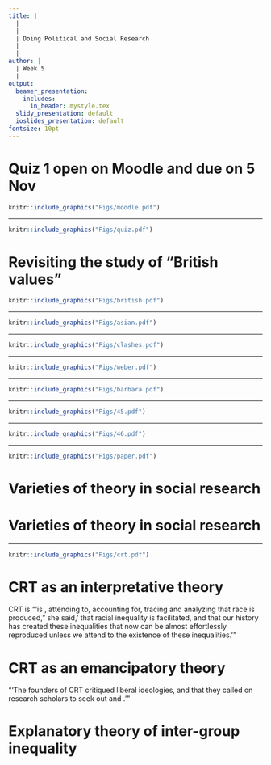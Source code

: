 ```yaml
---
title: |
  | 
  |
  | Doing Political and Social Research 
  |
  |
author: |
  | Week 5
  |
output:
  beamer_presentation:
    includes:
      in_header: mystyle.tex
  slidy_presentation: default
  ioslides_presentation: default
fontsize: 10pt
---
```


# Quiz 1 open on Moodle and due on 5 Nov

```r
knitr::include_graphics("Figs/moodle.pdf")
```

---

```r
knitr::include_graphics("Figs/quiz.pdf")
```

# Revisiting the study of "British values"

```r
knitr::include_graphics("Figs/british.pdf")
```

---

```r
knitr::include_graphics("Figs/asian.pdf")
```

---

```r
knitr::include_graphics("Figs/clashes.pdf")
```

---

```r
knitr::include_graphics("Figs/weber.pdf")
```

---

```r
knitr::include_graphics("Figs/barbara.pdf")
```

---

```r
knitr::include_graphics("Figs/45.pdf")
```

---

```r
knitr::include_graphics("Figs/46.pdf")
```

---

```r
knitr::include_graphics("Figs/paper.pdf")
```

# Varieties of theory in social research

\begin{itemize}
  \item Explanatory forms of theorizing (theory as explanation)
  \vspace{0.6cm}
  \item Interpretive forms of theorizing (theory as interpretation)
  \vspace{0.6cm}
  \item Emancipatory forms of theorizing (theory as ideology)
\end{itemize}

# Varieties of theory in social research

\begin{itemize}
  \item \textbf{Explanatory forms of theorizing}: To identify and establish the fundamental processes and structures that ‘underlie’ and therefore explain a given topic
  \vspace{0.4cm}
  \item \textbf{Interpretive forms of theorizing}: To provide a deep reading and understanding of the circumstances in which people find themselves, working through the layers of "meaning" that constitute our experience of organizations
  \vspace{0.4cm}
  \item \textbf{Emancipatory forms of theorizing}: To inform practical actions so as to subvert such systems towards emancipation and potential reform
\end{itemize}

---

\vspace{0.2cm}
```r
knitr::include_graphics("Figs/crt.pdf")
```

# CRT as an interpretative theory

\vspace{0.2cm}
\begincols
  \begincol{.4\textwidth}
    \begin{figure}
    \centering
    \includegraphics[scale=0.5]{Figs/crenshaw}
    \end{figure}
  \endcol
  \begincol{.5\textwidth}
  CRT is "'is \textbf{a way of seeing}, attending to, accounting for, tracing and analyzing \textbf{the ways} that race is produced," she said, '\textbf{the ways} that racial inequality is facilitated, and \textbf{the ways} that our history has created these inequalities that now can be almost effortlessly reproduced unless we attend to the existence of these inequalities.'"
  \endcol
\endcols

# CRT as an emancipatory theory

\vspace{0.2cm}
\begincols
  \begincol{.4\textwidth}
    \begin{figure}
    \centering
    \includegraphics[scale=0.35]{Figs/oiyang}
    \end{figure}
    \vspace{0.2cm}
  \endcol
  \begincol{.5\textwidth}
  "'The founders of CRT critiqued liberal ideologies, and that they called on research scholars to seek out and \textbf{understand the roots of why racial disparities are so persistent, and to systemically dismantle racism}.'"
  \endcol
\endcols

# Explanatory theory of inter-group inequality

\pause
\vspace{0.2cm}
\begincols
  \begincol{.4\textwidth}
    \begin{figure}
    \centering
    \includegraphics[scale=0.25]{Figs/becker}
    \end{figure}
  \endcol
  \begincol{.5\textwidth}
  \begin{itemize}
    \item \textbf{Statistical discrimination} is based on stereotypes that occur when rational, information-seeking decision makers use aggregate group characteristics to evaluate individuals
  \vspace{0.45cm}
    \item \textbf{Taste-based discrimination} is based on prejudice or racial and gender bias
  \end{itemize}
  \endcol
\endcols
